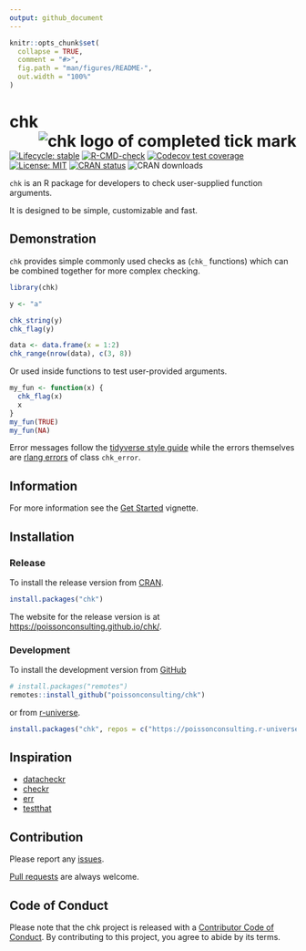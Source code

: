 ```yaml
---
output: github_document
---
```


<!-- README.md is generated from README.Rmd. Please edit that file -->

```r
knitr::opts_chunk$set(
  collapse = TRUE,
  comment = "#>",
  fig.path = "man/figures/README-",
  out.width = "100%"
)
```

# chk <img src="man/figures/logo.png" align="right" alt="chk logo of completed tick mark" />

<!-- badges: start -->
[![Lifecycle: stable](https://img.shields.io/badge/lifecycle-stable-brightgreen.svg)](https://lifecycle.r-lib.org/articles/stages.html#stable)
[![R-CMD-check](https://github.com/poissonconsulting/chk/actions/workflows/R-CMD-check.yaml/badge.svg)](https://github.com/poissonconsulting/chk/actions/workflows/R-CMD-check.yaml)
[![Codecov test coverage](https://codecov.io/gh/poissonconsulting/chk/graph/badge.svg)](https://app.codecov.io/gh/poissonconsulting/chk)
[![License: MIT](https://img.shields.io/badge/License-MIT-green.svg)](https://opensource.org/license/mit)
[![CRAN status](https://www.r-pkg.org/badges/version/chk)](https://cran.r-project.org/package=chk)
![CRAN downloads](https://cranlogs.r-pkg.org/badges/chk)
<!-- badges: end -->

`chk` is an R package for developers to check user-supplied function arguments.

It is designed to be simple, customizable and fast.

## Demonstration

`chk` provides simple commonly used checks as (`chk_` functions) which can be combined together for more complex checking.

```r
library(chk)

y <- "a"

chk_string(y)
chk_flag(y)

data <- data.frame(x = 1:2)
chk_range(nrow(data), c(3, 8))
```

Or used inside functions to test user-provided arguments.

```r
my_fun <- function(x) {
  chk_flag(x)
  x
}
my_fun(TRUE)
my_fun(NA)
```

Error messages follow the [tidyverse style guide](https://style.tidyverse.org/error-messages.html) while the errors themselves are [rlang errors](https://rlang.r-lib.org/reference/abort.html) of class `chk_error`.

## Information

For more information see the [Get Started](https://poissonconsulting.github.io/chk/articles/chk.html) vignette.

## Installation

### Release

To install the release version from [CRAN](https://CRAN.R-project.org/package=chk).
```r
install.packages("chk")
```

The website for the release version is at <https://poissonconsulting.github.io/chk/>.

### Development

To install the development version from [GitHub](https://github.com/poissonconsulting/chk)
```r
# install.packages("remotes")
remotes::install_github("poissonconsulting/chk")
```

or from [r-universe](https://poissonconsulting.r-universe.dev/chk).
```r
install.packages("chk", repos = c("https://poissonconsulting.r-universe.dev", "https://cloud.r-project.org"))
```

## Inspiration

- [datacheckr](https://github.com/poissonconsulting/datacheckr/)
- [checkr](https://github.com/poissonconsulting/checkr/)
- [err](https://github.com/poissonconsulting/err/)
- [testthat](https://github.com/r-lib/testthat/)

## Contribution

Please report any [issues](https://github.com/poissonconsulting/chk/issues).

[Pull requests](https://github.com/poissonconsulting/chk/pulls) are always welcome.

## Code of Conduct

Please note that the chk project is released with a [Contributor Code of Conduct](https://contributor-covenant.org/version/2/0/CODE_OF_CONDUCT.html). By contributing to this project, you agree to abide by its terms.
